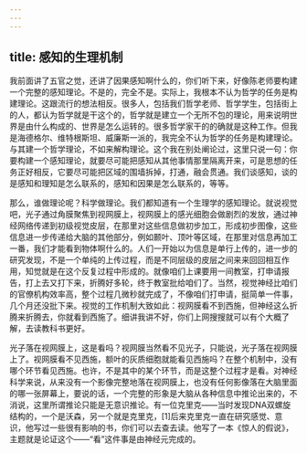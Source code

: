 ```yaml
---
---
---
```

title: 感知的生理机制
---




我前面讲了五官之觉，还讲了因果感知啊什么的，你们听下来，好像陈老师要构建一个完整的感知理论。不是的，完全不是。实际上，我根本不认为哲学的任务是构建理论。这跟流行的想法相反。很多人，包括我们哲学老师、哲学学生，包括街上的人，都认为哲学就是干这个的，哲学就是建立一个无所不包的理论，用来说明世界是由什么构成的、世界是怎么运转的。很多哲学家干的的确就是这种工作。但我是海德格尔、维特根斯坦、威廉斯一派的，我完全不认为哲学的任务是构建理论。与其建一个哲学理论，不如来解构理论。这个我在别处阐论过，这里只说一句：你要构建一个感知理论，就要尽可能把感知从其他事情那里隔离开来，可是思想的任务正好相反，它要尽可能把区域的围墙拆掉，打通，融会贯通。我们谈感知，谈的是感知和理知是怎么联系的，感知和因果是怎么联系的，等等。

那么，谁做理论呢？科学做理论。我们都知道有一个生理学的感知理论。就说视觉吧，光子通过角膜聚焦到视网膜上，视网膜上的感光细胞会做剧烈的发放，通过神经网络传递到初级视觉皮层，在那里对这些信息做初步加工，形成初步图像，这些信息进一步传递给大脑的其他部分，例如颞叶、顶叶等区域，在那里对信息再加工一番，我们才能看到物体啊什么的。人们一开始以为信息是单行上传的，进一步的研究发现，不是一个单纯的上传过程，而是不同层级的皮层之间来来回回相互作用，知觉就是在这个反复过程中形成的。就像咱们上课要用一间教室，打申请报告，打上去又打下来，折腾好多轮，终于教室批给咱们了。当然，视觉神经比咱们的官僚机构效率高，整个过程几微秒就完成了，不像咱们打申请，挺简单一件事，几个月还没批下来。视觉的工作机制大致如此：视网膜看不到西施，但神经这么折腾来折腾去，你就看到西施了。细讲我讲不好，你们上网搜搜就可以有个大概了解，去读教科书更好。

光子落在视网膜上，这是看吗？视网膜当然看不见光子，只能说，光子落在视网膜上了。视网膜看不见西施，额叶的灰质细胞就能看见西施吗？在整个机制中，没有哪个环节看见西施。也许，不是其中的某个环节，而是这整个过程才是看。对神经科学来说，从来没有一个影像完整地落在视网膜上，也没有任何影像落在大脑里面的哪一张屏幕上，要说的话，一个完整的形象是大脑从各种信息中推论出来的，不消说，这里所谓推论只能是无意识推论。有一位克里克——当时发现DNA双螺旋结构的，一个是沃森，另一个就是克里克，[1]后来克里克一直在研究感觉、意识，他写过一些很有影响的书，你们可以去查去读。他写了一本《惊人的假说》，主题就是论证这个——“看”这件事是由神经元完成的。